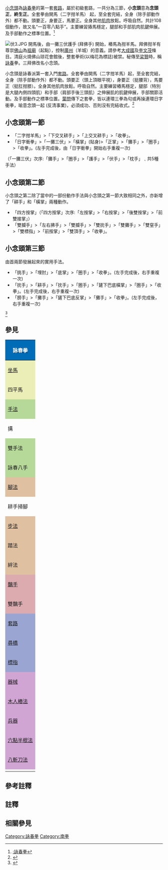 {{vfd|雪球關注度、G11|date=2022/06/22}}
{{Multiple issues|
{{refimprove|time=2019-07-31T09:07:22+00:00}}
{{Howto|time=2020-02-08T02:45:28+00:00}}
}}
{{Infobox 武道・武術
|名稱=小念頭
|創立國={{QING}}
|源流=[[五枚師太|五枚師太]]

}}

[[小念頭|小念頭]]為[[詠春拳|詠春拳]]的第一套[[套路|套路]]，屬於初級套路，一共分為三節，'''小念頭'''意為'''念頭正'''，'''終生正'''。全套拳由開馬（二字拑羊馬） 起，至全套完結，全身（除手部動作外）都不動。頭要正，身要正，馬要正。全身其他[[肌肉|肌肉]]放鬆。呼吸自然。共計108個動作，故又名“一百零八點手”。主要練習摏馬穩定，腿部和手部肌肉肌鍵伸展。及手部動作之標準位置。<ref>[[:詠春拳|:詠春拳]]</ref>

[[File:伏3.JPG|right]]
開馬後，由一攤三伏護手 (拜佛手) 開始，樁馬為拑羊馬。拜佛拑羊有尊崇[[佛山|佛山]]為[[佛山祖庙|祖廟]]（起點），控制[[廣州|廣州]]（羊城）的意義。請參考[[大成國|大成國]]及[[李文茂|李文茂]]條目。清庭火燒佛山琼花會館後，整套拳術(以梅花為標誌)被禁。秘傳至[[梁赞_(武术家)|梁贊]]時，稱[[詠春|詠春]]拳。三拜佛改名小念頭。

小念頭是詠春派第一套入門[[套路|套路]]。全套拳由開馬（二字拑羊馬）起，至全套完結，全身（除手部動作外）都不動。頭要正（頭上頂眼平視），身要正（挺腰背），馬要正（挺肛拑膝）。全身其他肌肉放鬆。呼吸自然。主要練習樁馬穩定，腿部（特別是大腿內側四頭肌）和手部（肩部手後三頭肌）之伸展肌的肌鍵伸展，手部關節活動。及手部動作之標準位置。[[葉問|葉問]]傳下之套拳，皆以連環三拳為句或再操連環日字衝拳，喻意念頭一起 (反清事業)，必須成功、否則沒有完結收式。<ref>{{Cite web |url=http://cnvt.hk/Home/History |title=詠春拳學  |access-date=2019-07-31 |archive-date=2019-08-10 |archive-url=https://web.archive.org/web/20190810095517/http://cnvt.hk/Home/History |dead-url=no }}</ref>


== 小念頭第一節 ==
*「二字拑羊馬」>「下交叉耕手」>「上交叉耕手」>「收拳」。
*「日字衝拳」>「一攤三伏」>「橫掌」(貼身)>「正掌」>「攤手」>「圈手」>「收拳」。(左手完成後，由「日字衝拳」開始右手重複一次)
（「一攤三伏」次序:「攤手」>「圈手」>「護手」>「伏手」>「枕手」﹑共5種手法）

== 小念頭第二節 ==
小念頭之第二除了當中的一部份動作手法與小念頭之第一節大致相同之外，亦新增了「耕手」和「橫掌」兩種動作。
*「四方按掌」（「四方按掌」次序:「左按掌」>「右按掌」>「後雙按掌」>「前雙接掌」）
*「雙攔手」>「左右拂手」>「雙攔手」>「雙抌手」>「雙攤手」>「雙窒手」>「雙標指」>「前按掌」>「雙頂手」>「收拳」。

== 小念頭第三節 ==
由首兩節發展起來的實用手法。
*「挑手」>「埋肘」>「底掌」>「圈手」>「收拳」。(左手完成後，右手重複一次)
*「抌手」>「耕手」>「抌手」>「圈手」>「鏟下巴底橫掌」>「圈手」>「收拳」。(左手完成後，右手重複一次)
*「膀手」>「攤手」>「鏟下巴底反掌」>「攤手」>「收拳」。(左手完成後，右手重複一次)
<ref>{{Cite web |url=http://www.wingchun-kuen.com/forms_siulimtau.htm |title=《小念頭》  |access-date=2019-07-31 |archive-date=2020-02-19 |archive-url=https://web.archive.org/web/20200219214418/http://www.wingchun-kuen.com/forms_siulimtau.htm |dead-url=no }}</ref>

== 參見 ==

{| class="wikitable" style="width: 100%; text-align: left;"
|-
!style="background: #006BB6;" colspan=17 | [[詠春拳|<span style="color: white;">詠春拳]]</span>
|-
! style="background: #EBEEB6;" rowspan=2" colspan=5 |[[坐馬|坐馬]]
! style="background: #EBEEB6;" rowspan=1" colspan=3 |二字拑羊馬
| align=center rowspan=2" colspan=3 |正身馬
| align=center rowspan=2" colspan=3 |側身馬
| align=center rowspan=2" colspan=3 |子午馬
|-
! style="background: #EBEEB6;"rowspan=1" colspan=3 |四平馬{{notetag|六點半棍法專用}}
|-
! style="background:#B6D999;" rowspan=4" colspan=2 | [[手法|手法]]
! style="background: #B6D999;"rowspan=2" colspan=6 |單手法
| 窒 
| 標
| 衝 
| 拍
| 撳 
| 圈
| align=center rowspan=2" colspan=2 | ─
|-
| 搆 
| 拂
| 刮 
| 削
| 擸 
| 托
|-
! style="background: #B6D999;" colspan=6 |雙手法
| align=center colspan=2 |雙耕手
| align=center colspan=2 |雙綑手
| align=center colspan=2 |抱牌手
| align=center colspan=2 |構枕手
|-
! style="background: #B6D999;" colspan=6 |詠春八手
| 攤手
| 枕手
| 問手
| 耕手
| 膀手
| 伏手
| 護手
| 攔手
|-
! style="background: #DFC0A1;" rowspan=5" colspan=2 | [[腳法|腳法]]
! style="background: #DFC0A1;" rowspan=2" colspan=6 |踢法
| 捆手橫腳
| 攤打片膝
| 攤打正腳
| 穿橋正腳
| 捆手踩腳
| 拍打扣腳
| 捆手低橫腳
| 拍手踢膝
|-
| 耕手掃腳
| 托手正腳
| 攤打低正腳
| 拍攤片腳
| 擸打片腳
| 前踹
| 側踹
| 後踹
|-
! style="background: #DFC0A1;" rowspan=1" colspan=6 | [[步法|步法]]
| 箭步 
| 斜步 
| 橫步 
| 退步 
| 遘步 
| 圈步 
| 躡步 
| 拐步
|-
! style="background: #DFC0A1;" rowspan=1" colspan=6 |踏法
| align=center colspan=2 |正踏
| align=center colspan=2 |側踏
| align=center colspan=2 |外踏
| align=center colspan=2 |後踏
|-
! style="background: #DFC0A1;" rowspan=1" colspan=6 |絆法
| align=center colspan=3 |圈步絆腳 
| align=center colspan=3 |扣馬絆腳
| align=center colspan=2 |拉步絆腳
|-
! style="background:#DBABB0;" rowspan=2" colspan=5 | [[黐手|黐手]]
! style="background: #DBABB0;" rowspan=1" colspan=3 |單黐手
| align=center colspan=4 |「伏」>「窒」>「打」。
| align=center colspan=4 |「攤」>「掌」>「膀」。
|-
! style="background: #DBABB0;" rowspan=1" colspan=3 |雙黐手
| align=center colspan=4 |「伏」。
| align=center colspan=4 |「攤」>「膀」。
|-
! style="background: #9AA5D2;" rowspan=3" colspan=5 |[[套路|套路]]
! style="background: #9AA5D2;" rowspan=1" colspan=3 |[[小念頭|小念頭]]
| align=center colspan=3 |第一節
| align=center colspan=3 |第二節
| align=center colspan=3 |第三節
|-
! style="background: #9AA5D2;" rowspan=1" colspan=3 |[[尋橋|尋橋]]
| align=center colspan=3 |第一節
| align=center colspan=3 |第二節
| align=center colspan=3 |第三節
|-
! style="background: #9AA5D2;" rowspan=1" colspan=3 |[[標指|標指]]
| align=center colspan=4 |第一節
| align=center colspan=4 |第二節
|-
! style="background: #D0A5D3;" rowspan=2" colspan=5 |[[器械|器械]]
! style="background: #D0A5D3;" colspan=3 |掛牆沙包
| align=center colspan=11 | ─
|-
! style="background: #D0A5D3;" colspan=3 |[[木人樁法|木人樁法]]
| 第一節
| 第二節
| 第三節
| 第四節
| 第五節
| 第六節
| 第七節
| 第八節
|-
! style="background: #D0A5D3;" rowspan=3" colspan=5 |[[兵器|兵器]]
|-
! style="background: #D0A5D3;" rowspan=1" colspan=3 |[[六點半棍法|六點半棍法]]
| ①槍
| ②挑
| ③釘
| ④抽
| ⑤彈
| ⑥攤
| (6.5)攔
| ─
|-
! style="background: #D0A5D3;" rowspan=1" colspan=3 |[[八斬刀法|八斬刀法]]
| 第一節
| 第二節
| 第三節
| 第四節
| 第五節
| 第六節
| 第七節
| 第八節
|-
|}

== 參考註釋 ==
{{Reflist}}

== 註釋 ==
{{notefoot}}

==相關參見==
[[Category:詠春拳|Category:詠春拳]]
[[Category:南拳|Category:南拳]]